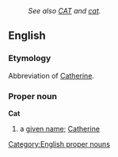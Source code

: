 :''See also [[CAT]] and [[cat]].''
{{wikipediapar|Cat}}
==English==
=== Etymology ===
Abbreviation of [[Catherine]].
=== Proper noun ===
[[Category:English proper nouns]]
'''Cat'''
# a [[given name]]; [[Catherine]]